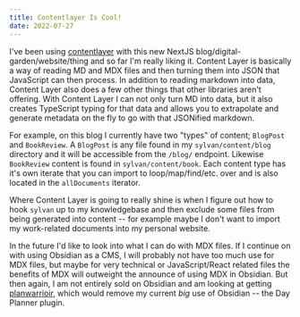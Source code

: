 ```yaml
---
title: Contentlayer Is Cool!
date: 2022-07-27
---
```


I've been using [contentlayer](https://contentlayer.dev/) with this new NextJS
blog/digital-garden/website/thing and so far I'm really liking it. Content
Layer is basically a way of reading MD and MDX files and then turning them into
JSON that JavaScript can then process. In addition to reading markdown into
data, Content Layer also does a few other things that other libraries aren't
offering. With Content Layer I can not only turn MD into data, but it also
creates TypeScript typing for that data and allows you to extrapolate and
generate metadata on the fly to go with that JSONified markdown.

For example, on this blog I currently have two "types" of content; `BlogPost`
and `BookReview`. A `BlogPost` is any file found in my `sylvan/content/blog`
directory and it will be accessible from the `/blog/` endpoint. Likewise
`BookReview` content is found in `sylvan/content/book`. Each content type has
it's own iterate that you can import to loop/map/find/etc. over and is also
located in the `allDocuments` iterator.

Where Content Layer is going to really shine is when I figure out how to hook
`sylvan` up to my knowledgebase and then exclude some files from being
generated into content -- for example maybe I don't want to import my
work-related documents into my personal website.

In the future I'd like to look into what I can do with MDX files. If I continue
on with using Obsidian as a CMS, I will probably not have too much use for MDX
files, but maybe for very technical or JavaScript/React related files the
benefits of MDX will outweight the announce of using MDX in Obsidian. But then
again, I am not entirely sold on Obsidian and am looking at getting
[planwarrioir](https://github.com/pard68/planwarrior), which would remove my
current _big_ use of Obsidian -- the Day Planner plugin.
